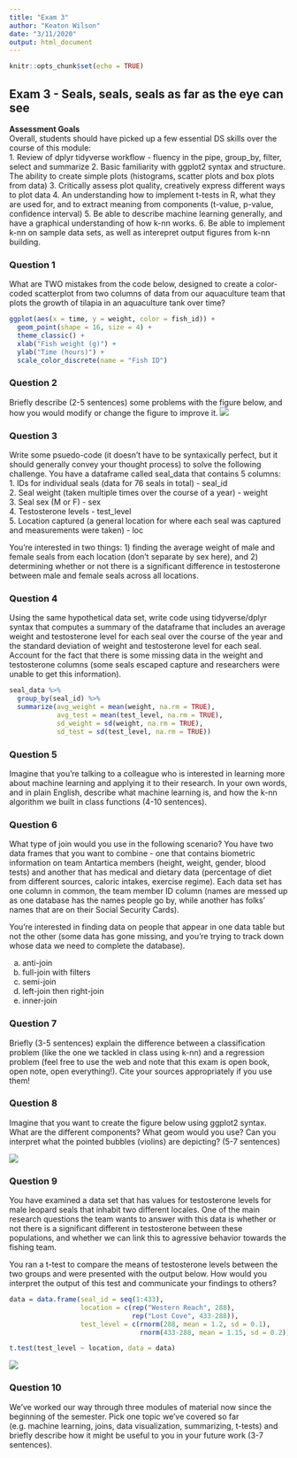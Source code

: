 ```yaml
---
title: "Exam 3"
author: "Keaton Wilson"
date: "3/11/2020"
output: html_document
---
```


```r
knitr::opts_chunk$set(echo = TRUE)
```

## Exam 3 - Seals, seals, seals as far as the eye can see  
**Assessment Goals**  
Overall, students should have picked up a few essential DS skills over the 
course of this module:  
1. Review of dplyr tidyverse workflow - fluency in the pipe, group_by, filter, 
select and summarize
2. Basic familiarity with ggplot2 syntax and structure. The ability to create
simple plots (histograms, scatter plots and box plots from data)
3. Critically assess plot quality, creatively express different ways to plot 
data
4. An understanding how to implement t-tests in R, what they are used for, and 
to extract meaning from components (t-value, p-value, confidence interval)
5. Be able to describe machine learning generally, and have a graphical 
understanding of how k-nn works. 
6. Be able to implement k-nn on sample data sets, as well as interepret output
figures from k-nn building. 

### Question 1  
What are TWO mistakes from the code below, designed to create a color-coded 
scatterplot from two columns of data from our aquaculture team that plots the 
growth of tilapia in an aquaculture tank over time?

```r
ggplot(aes(x = time, y = weight, color = fish_id)) +
  geom_point(shape = 16, size = 4) +
  theme_classic() +
  xlab("Fish weight (g)") +
  ylab("Time (hours)") +
  scale_color_discrete(name = "Fish ID")

```

### Question 2  
Briefly describe (2-5 sentences) some problems with the figure below, and how 
you would modify or change the figure to improve it. 
![](../assets/bad_graph.jpg)

### Question 3  
Write some psuedo-code (it doesn't have to be syntaxically perfect, but it 
should generally convey your thought process) to solve the following challenge. 
You have a dataframe called seal_data that contains 5 columns:  
1. IDs for individual seals (data for 76 seals in total) - seal_id   
2. Seal weight (taken  multiple times over the course of a year) - weight  
3. Seal sex (M or F) - sex  
4. Testosterone levels - test_level  
5. Location captured (a general location for where each seal was captured and 
measurements were taken) - loc  

You're interested in two things: 1) finding the average weight of male and 
female seals from each location (don't separate by sex here), and 2) determining whether or not there is a significant difference in testosterone between male 
and female seals across all locations. 

### Question 4
Using the same hypothetical data set, write code using tidyverse/dplyr syntax that computes a summary of the dataframe that includes an average weight and testosterone level for each seal over the course of the year and the standard deviation of weight and testosterone level for each seal. Account for the fact that there is some 
missing data in the weight and testosterone columns (some seals escaped capture 
and researchers were unable to get this information).  

```r
seal_data %>%
  group_by(seal_id) %>%
  summarize(avg_weight = mean(weight, na.rm = TRUE), 
            avg_test = mean(test_level, na.rm = TRUE), 
            sd_weight = sd(weight, na.rm = TRUE), 
            sd_test = sd(test_level, na.rm = TRUE))
```

### Question 5 
Imagine that you're talking to a colleague who is interested in learning more 
about machine learning and applying it to their research. In your own words, and
in plain English, describe what machine learning is, and how the k-nn algorithm 
we built in class functions (4-10 sentences). 


### Question 6
What type of join would you use in the following scenario? You have two 
data frames that you want to combine - one that contains biometric information 
on team Antartica members (height, weight, gender, blood tests) and another that 
has medical and dietary data (percentage of diet from different sources, 
caloric intakes, exercise regime). Each data set has one column in common, the
team member ID column (names are messed up as one database has the names people
go by, while another has folks' names that are on their Social Security Cards). 

You're interested in finding data on people that appear in one data table but 
not the other (some data has gone missing, and you're trying to track down 
whose data we need to complete the database). 

a. anti-join
b. full-join with filters
c. semi-join
d. left-join then right-join 
e. inner-join

### Question 7  
Briefly (3-5 sentences) explain the difference between a classification problem 
(like the one we tackled in class using k-nn) and a regression problem (feel 
free to use the web and note that this exam is open book, open note, open 
everything!). Cite your sources appropriately if you use them!










### Question 8  
Imagine that you want to create the figure below using ggplot2 syntax. What are
the different components? What geom would you use? Can you interpret what the 
pointed bubbles (violins) are depicting? (5-7 sentences)

![](../assets/violin.png)

### Question 9  
You have examined a data set that has values for testosterone levels for male 
leopard seals that inhabit two different locales. One of the main research 
questions the team wants to answer with this data is whether or not there is
a significant different in testosterone between these populations, and whether 
we can link this to agressive behavior towards the fishing team. 

You ran a t-test to compare the means of testosterone levels between the two 
groups and were presented with the output below. How would you interpret the 
output of this test and communicate your findings to others?

```r
data = data.frame(seal_id = seq(1:433), 
                  location = c(rep("Western Reach", 288), 
                               rep("Lost Cove", 433-288)), 
                  test_level = c(rnorm(288, mean = 1.2, sd = 0.1), 
                                 rnorm(433-288, mean = 1.15, sd = 0.2)))

t.test(test_level ~ location, data = data)

```

![](../assets/t.test.png)



### Question 10  
We've worked our way through three modules of material now since the beginning 
of the semester. Pick one topic we've covered so far (e.g. machine learning, joins, 
data visualization, summarizing, t-tests) and briefly describe how it might be
useful to you in your future work (3-7 sentences).


